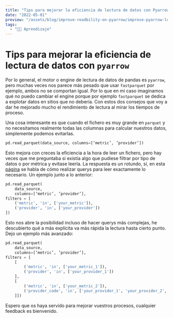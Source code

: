 ```yaml
---
title: "Tips para mejorar la eficiencia de lectura de datos con Pyarrow"
date: "2022-05-01"
preview: "/assets/blog/improve-readbility-on-pyarrow/improve-pyarrow-logo.png"
tags:
  - "👨‍💻 Aprendizaje"
---
```


# Tips para mejorar la eficiencia de lectura de datos con `pyarrow`

Por lo general, el motor o engine de lectura de datos de pandas es `pyarrow`,
pero muchas veces nos parece más pesado que usar `fastparquet` por ejemplo,
ambos no se comportan igual. Por lo que en mi caso imaginamos qué no puedo
cambiar el engine porque por ejemplo `fastparquet` se dedica a explotar datos en
sitios que no debería. Con estos dos consejos que voy a dar he mejorado mucho el
rendimiento de lectura al mirar los tiempos de proceso.

Una cosa interesante es que cuando el fichero es muy grande en `parquet` y no
necesitamos realmente todas las columnas para calcular nuestros datos,
simplemente podemos evitarlas.

```python
pd.read_parquet(data_source, columns=[‘metric’, ’provider’])
```

Esto mejora con creces la eficiencia a la hora de leer un fichero, pero hay
veces que me preguntaba si existía algo que pudiese filtrar por tipo de datos o
por métrica y evitase leerla. La respuesta es un rotundo, sí, en esta
[página](https://enpiar.com/arrow-site/docs/python/generated/pyarrow.parquet.read_table.html)
se habla de cómo realizar querys para leer exactamente lo necesario. Un ejemplo
junto a lo anterior:

```python
pd.read_parquet(
    data_source,
    columns=[‘metric’, ’provider’],
filters = [
    ('metric', 'in', ['your_metric']),
    ('provider', 'in', ['your_provider'])
])
```

Esto nos abre la posibilidad incluso de hacer querys más complejas, he
descubierto qué a más explícita va más rápida la lectura hasta cierto punto.
Dejo un ejemplo más avanzado:

```python
pd.read_parquet(
    data_source,
    columns=[‘metric’, ’provider’],
filters = [
    [
        ('metric', 'in', ['your_metric_1']),
        ('provider', 'in', ['your_provider_1'])
    ],
    [
        ('metric', 'in', ['your_metric_2']),
        ('provider_code', 'in', ['your_provider_1', 'your_provider_2', 'your_provider_3'])
    ]])
```

Espero que os haya servido para mejorar vuestros procesos, cualquier feedback es
bienvenido.
